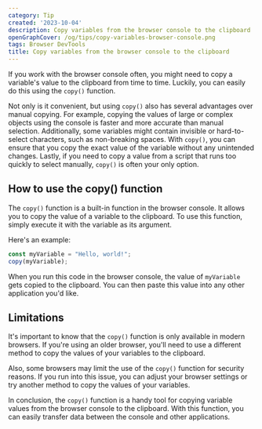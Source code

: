 ```yaml
---
category: Tip
created: '2023-10-04'
description: Copy variables from the browser console to the clipboard
openGraphCover: /og/tips/copy-variables-browser-console.png
tags: Browser DevTools
title: Copy variables from the browser console to the clipboard
---
```


If you work with the browser console often, you might need to copy a variable's value to the clipboard from time to time. Luckily, you can easily do this using the `copy()` function.

Not only is it convenient, but using `copy()` also has several advantages over manual copying. For example, copying the values of large or complex objects using the console is faster and more accurate than manual selection. Additionally, some variables might contain invisible or hard-to-select characters, such as non-breaking spaces. With `copy()`, you can ensure that you copy the exact value of the variable without any unintended changes. Lastly, if you need to copy a value from a script that runs too quickly to select manually, `copy()` is often your only option.

## How to use the copy() function

The `copy()` function is a built-in function in the browser console. It allows you to copy the value of a variable to the clipboard. To use this function, simply execute it with the variable as its argument.

Here's an example:

```js
const myVariable = "Hello, world!";
copy(myVariable);
```

When you run this code in the browser console, the value of `myVariable` gets copied to the clipboard. You can then paste this value into any other application you'd like.

## Limitations

It's important to know that the `copy()` function is only available in modern browsers. If you're using an older browser, you'll need to use a different method to copy the values of your variables to the clipboard.

Also, some browsers may limit the use of the `copy()` function for security reasons. If you run into this issue, you can adjust your browser settings or try another method to copy the values of your variables.

In conclusion, the `copy()` function is a handy tool for copying variable values from the browser console to the clipboard. With this function, you can easily transfer data between the console and other applications.
